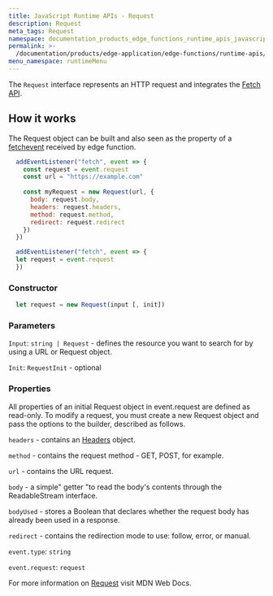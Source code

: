 ```yaml
---
title: JavaScript Runtime APIs - Request
description: Request
meta_tags: Request
namespace: documentation_products_edge_functions_runtime_apis_javascript_request
permalink: >-
  /documentation/products/edge-application/edge-functions/runtime-apis/javascript/request/
menu_namespace: runtimeMenu
---
```


The `Request` interface represents an HTTP request and integrates the [Fetch API](/en/documentation/products/edge-application/edge-functions/runtime-apis/javascript/fetch/).

## How it works

The Request object can be built and also seen as the property of a [fetchevent](/en/documentation/products/edge-application/edge-functions/runtime-apis/javascript/fetch-event/) received by edge function.

```js
  addEventListener("fetch", event => {
    const request = event.request
    const url = "https://example.com"
  
    const myRequest = new Request(url, {
      body: request.body,
      headers: request.headers,
      method: request.method,
      redirect: request.redirect
    })
  })
```

```js
  addEventListener("fetch", event => {
  let request = event.request
  })
```

### Constructor

```js
  let request = new Request(input [, init])
```

### Parameters

`Input`: `string | Request` - defines the resource you want to search for by using a URL or Request object.

`Init`: `RequestInit` - optional

### Properties

All properties of an initial Request object in event.request are defined as read-only. To modify a request, you must create a new Request object and pass the options to the builder, described as follows.

`headers` - contains an [Headers](https://developer.mozilla.org/en-US/docs/Web/API/Headers) object.

`method` - contains the request method - GET, POST, for example.

`url` - contains the URL request.

`body` - a simple" getter "to read the body's contents through the ReadableStream interface.

`bodyUsed` - stores a Boolean that declares whether the request body has already been used in a response.

`redirect` - contains the redirection mode to use: follow, error, or manual.

`event.type`: `string`

`event.request`: `request`

For more information on [Request](https://developer.mozilla.org/en-US/docs/Web/API/Request) visit MDN Web Docs.




